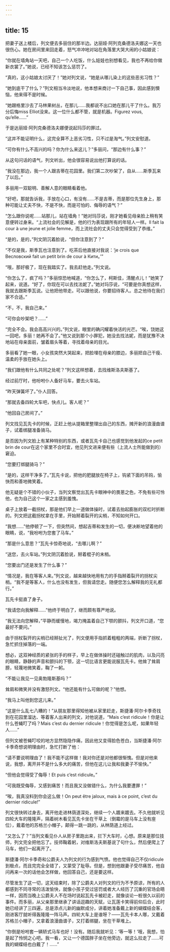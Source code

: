 ```yaml
---
---
---
```

title: 15
---




把妻子送上楼后，列文便去多丽住的那半边。达丽娅·阿列克桑德洛夫娜这一天也很伤心。她在房间里来回走着，怒气冲冲地对站在角落里大哭大闹的小姑娘说：

“你就在墙角站一天吧，自己一个人吃饭，什么娃娃也别想看见，我也不再给你做新衣裳了。”她说，已经不知该怎么惩罚了。

“真的，这小姑娘太讨厌了！”她对列文说，“她是从哪儿染上的这些恶劣习性？”

“她到底干了什么？”列文相当冷淡地说，他本想来商讨一下自己事，因此感到懊恼，他来得不是时候。

“她跟格里沙去了马林果树丛，在那儿……我都说不出口她在那儿干了什么。我万分后悔miss Elliot没来。这一位什么都不管，就是机器。Figurez vous, qu’elle……”

于是达丽娅·阿列克桑德洛夫娜便说起玛莎的罪过。

“这并不能证明什么，这完全算不上恶劣习性，只不过是淘气。”列文安慰道。

“可你有什么不高兴的吗？你为什么来这儿？”多丽问，“那边有什么事？”

从这句问话的语气，列文听出，他会很容易说出他打算说的话。

“我没在那边，我一个人跟吉蒂在花园里。我们第二次吵架了，自从……斯季瓦来了以后。”

多丽用一双聪明、善解人意的眼睛看着他。

“好吧，那就告诉我，手放在心口，有没有……不是吉蒂，而是那位先生身上，那种可能让丈夫不快，不是不快，而是可怕的、侮辱的语气？”

“怎么跟你说呢……站那儿，站在墙角！”她对玛莎说，刚才她看见母亲脸上稍有笑意便转过身来。“上流社会的见解是，他的行为表现跟所有的年轻人一样。Il fait la cour à une jeune et jolie femme，而上流社会的丈夫只会觉得受到了恭维。”

“是的，是的，”列文阴沉着脸说，“但你注意到了？”

“不仅是我，斯季瓦也注意到了。吃茶后他直接对我说：‘je crois que Весловский fait un petit brin de cour à Кити。’”

“哦，那好极了，现在我踏实了。我去赶他走。”列文说。

“你怎么了，疯了吗？”多丽惊恐地喊道，“你怎么了，柯斯佳，清醒点儿！”她笑了起来，说道。“好了，你现在可以去找法妮了。”她对玛莎说，“可要是你真想这样，我就去跟斯季瓦说。让他把他带走。可以跟他说，你要招待客人。总之他待在我们家不合适。”

“不，不，我自己来。”

“可你会吵架吧？……”

“完全不会。我会高高兴兴的。”列文说，眼里的确闪耀着快活的光芒。“唉，饶她这一回吧，多丽！她再不会了。”他又说到那个小罪犯，她没去找法妮，而是犹豫不决地站在母亲面前，皱着眉头等着，寻找着母亲的目光。

多丽看了她一眼，小女孩突然大哭起来，把脸埋在母亲的膝边，多丽把自己干瘦、温柔的手放在她头上。

“我们跟他有什么共同之处呢？”列文这样想着，去找维斯洛夫斯基了。

经过前厅时，他吩咐仆人备好马车，要去火车站。

“昨天弹簧坏了。”仆人回答。

“那就去备四轮大车吧，快点儿。客人呢？”

“他回自己房间了。”

列文找见瓦先卡的时候，正赶上他从提箱里整理出自己的东西，摊开新的浪漫曲谱子，试着绑腿准备骑马。

是否因为列文脸上有某种特别的东西，或者瓦先卡自己也感觉到他发起的ce petit brin de cour在这个家里不合时宜，他见列文进来便有些（上流人士所能做到的）窘迫。

“您要打绑腿骑马？”

“是的，这样干净多了。”瓦先卡说，把他的肥腿放在椅子上，钩紧下面的吊钩，愉快而和善地微笑着。

他无疑是个不错的小伙子，当列文察觉出瓦先卡眼神中的畏葸之色，不免有些可怜他，也为自己这个一家之主感到羞愧。

桌子上放着一截拐杖，那是他们早上一道做体操时，试着去抬起膨胀的双杠时折断的。列文把这截拐杖拿在手里，开始掰着裂开的尖梢，不知如何开口。

“我想……”他停顿了一下，但突然间，想起吉蒂和发生的一切，便决断地望着他的眼睛，说，“我吩咐为您套了马车。”

“那是什么意思？”瓦先卡惊奇地说，“去哪儿啊？”

“送您，去火车站。”列文阴沉着脸说，掰着棍子的末梢。

“您要出门还是发生了什么事？”

“情况是，我在等客人来。”列文说，越来越快地用有力的手指掰着裂开的拐杖尖梢。“我不是等客人，什么也没有发生，但我请您走。随便您怎么解释我的无礼都行。”

瓦先卡挺直了身子。

“我请您向我解释……”他终于明白了，继而颇有尊严地说。

“我无法向您解释，”平静而缓慢地，竭力掩盖着自己下颚的颤抖，列文开口道，“您最好不要问。”

由于拐杖裂开的尖梢已经掰扯光了，列文便用手指抓着粗粗的两端，折断了拐杖，急忙抓住掉落的一端。

想必，这双神经质的紧张的手的样子，早上在做体操时还碰触过的肌肉，以及闪亮的眼睛，静静的声音和颤抖的下颚，这一切比语言更能说服瓦先卡。他耸了耸肩膀，轻蔑地微笑着，鞠了一躬。

“不能让我见一见奥勃隆斯基吗？”

耸肩和微笑并没有激怒列文。“他还能有什么可做的呢？”他想。

“我马上叫他到您这儿来。”

“这是什么乱七八糟的！”从朋友那里得知他被从家里赶走，斯捷潘·阿尔卡季奇找到在花园里溜达、等着客人出来的列文，对他说道，“Mais c’est ridicule！你是让什么苍蝇叮了吗？Mais c’est du dernier ridicule！你觉得是怎么呢，如果年轻人……”

但列文被苍蝇叮咬的地方显然隐隐作痛，因此他又变得脸色苍白，当斯捷潘·阿尔卡季奇想说明理由时，急忙打断了他：

“请不要说明理由了！我不能不这样做！我对你还是对他都很惭愧。但是对他来说，我想，离开并不是什么多大的痛苦，但他在这儿让我和我妻子不愉快。”

“但他会觉得受了侮辱！Et puis c’est ridicule。”

“可我既受侮辱，又感到痛苦！而且我又没做错什么，为什么我要遭罪！”

“唉，我真没料到你会这么做！On peut être jaloux, mais à ce point, c’est du dernier ridicule!”

列文很快转过身去，离开他走进林荫道深处，继续一个人踱来踱去。不久他就听见四轮大车的隆隆声，隔着树木看见瓦先卡坐在干草上（倒霉的是马车上没有座位），戴着他的苏格兰小帽子，颠得一跳一跳的，从林荫道上经过。

“又怎么了？”当列文看见仆人从房子里跑出来，拦下大车时，心想。原来是那位技师，列文完全把他忘了。技师鞠着躬，对维斯洛夫斯基说了句什么，然后便爬上了马车，他们一起离开了。

斯捷潘·阿尔卡季奇和公爵夫人为列文的行为感到气愤。他也觉得自己不仅ridicule到极点，而且完完全全错了，又蒙受了耻辱。但是，想到他跟妻子受尽痛苦，他自问再来一次的话他会怎样做，他回答自己，还是要这样。

尽管发生了这一切，这天结束时，除了公爵夫人对列文的行为不予原谅，所有的人都感到不同寻常的活泼愉快，就像小孩子受过惩罚或者大人经历了沉重的官场会晤一样，因而当晚上公爵夫人不在场时说起瓦先卡被赶走，就像谈论一桩很久以前的事件。而多丽，从父亲那里继承了讲话逗趣的天赋，让瓦莲卡笑得前仰后合，此时她已经讲了三四遍，总是添点儿新的幽默成分，讲着她准备戴上新的蝴蝶结会客，刚进客厅就听得轰隆隆一阵马声。四轮大车上是谁呀？——瓦先卡本人哪，又戴着苏格兰小帽子，又拿着浪漫曲谱子，又打着绑腿，坐在干草堆上。

“你倒是吩咐套一辆轿式马车也好！没有。随后我就听见：‘等一等！’哦，我想，怕是起了怜悯之心吧。我一看，又让一个德国胖子坐在他旁边，就这么拉走了……可我的蝴蝶结也白戴了！……”